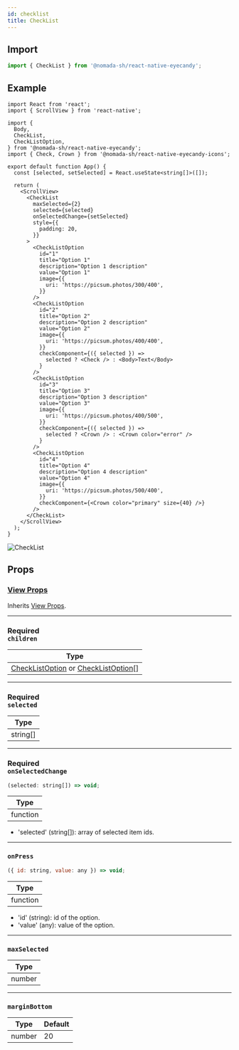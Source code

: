```yaml
---
id: checklist
title: CheckList
---
```


## Import

```jsx
import { CheckList } from '@nomada-sh/react-native-eyecandy';
```

## Example

```tsx
import React from 'react';
import { ScrollView } from 'react-native';

import {
  Body,
  CheckList,
  CheckListOption,
} from '@nomada-sh/react-native-eyecandy';
import { Check, Crown } from '@nomada-sh/react-native-eyecandy-icons';

export default function App() {
  const [selected, setSelected] = React.useState<string[]>([]);

  return (
    <ScrollView>
      <CheckList
        maxSelected={2}
        selected={selected}
        onSelectedChange={setSelected}
        style={{
          padding: 20,
        }}
      >
        <CheckListOption
          id="1"
          title="Option 1"
          description="Option 1 description"
          value="Option 1"
          image={{
            uri: 'https://picsum.photos/300/400',
          }}
        />
        <CheckListOption
          id="2"
          title="Option 2"
          description="Option 2 description"
          value="Option 2"
          image={{
            uri: 'https://picsum.photos/400/400',
          }}
          checkComponent={({ selected }) =>
            selected ? <Check /> : <Body>Text</Body>
          }
        />
        <CheckListOption
          id="3"
          title="Option 3"
          description="Option 3 description"
          value="Option 3"
          image={{
            uri: 'https://picsum.photos/400/500',
          }}
          checkComponent={({ selected }) =>
            selected ? <Crown /> : <Crown color="error" />
          }
        />
        <CheckListOption
          id="4"
          title="Option 4"
          description="Option 4 description"
          value="Option 4"
          image={{
            uri: 'https://picsum.photos/500/400',
          }}
          checkComponent={<Crown color="primary" size={40} />}
        />
      </CheckList>
    </ScrollView>
  );
}
```

![CheckList](../assets/components/checklist.gif)

## Props

### [View Props](https://reactnative.dev/docs/view#props)

Inherits [View Props](https://reactnative.dev/docs/view#props).

---

### <div class="label required basic">Required</div>**`children`**

| Type                                                                       |
| -------------------------------------------------------------------------- |
| [CheckListOption](checklistoption) or [CheckListOption](checklistoption)[] |

---

### <div class="label required basic">Required</div>**`selected`**

| Type     |
| -------- |
| string[] |

---

### <div class="label required basic">Required</div>**`onSelectedChange`**

```jsx
(selected: string[]) => void;
```

| Type     |
| -------- |
| function |

- 'selected' (string[]): array of selected item ids.

---

### `onPress`

```jsx
({ id: string, value: any }) => void;
```

| Type     |
| -------- |
| function |

- 'id' (string): id of the option.
- 'value' (any): value of the option.

---

### `maxSelected`

| Type   |
| ------ |
| number |

---

### `marginBottom`

| Type   | Default |
| ------ | ------- |
| number | 20      |
